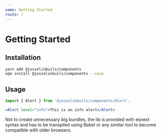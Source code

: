```yaml
---
name: Getting Started
route: /
---
```


# Getting Started

## Installation

```bash
yarn add @josselinbuils/components
npm install @josselinbuils/components --save
```

## Usage

```jsx
import { Alert } from '@josselinbuils/components/Alert';

<Alert level="info">This is an info alert</Alert>
```

Not to create unnecessary big bundles, the lib is provided with esnext syntax
and has to be transpiled using Babel or any similar tool to become compatible
with older browsers.
